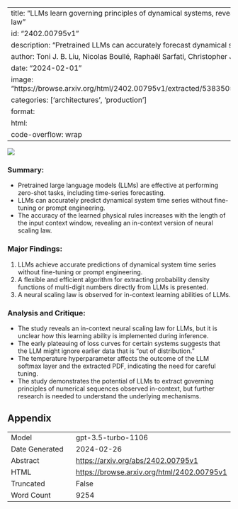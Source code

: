 
---
title: "LLMs learn governing principles of dynamical systems, revealing an in-context neural scaling law"
id: "2402.00795v1"
description: "Pretrained LLMs can accurately forecast dynamical systems without fine-tuning."
author: Toni J. B. Liu, Nicolas Boullé, Raphaël Sarfati, Christopher J. Earls
date: "2024-02-01"
image: "https://browse.arxiv.org/html/2402.00795v1/extracted/5383505/figures/auto_completion_plot.png"
categories: ['architectures', 'production']
format:
  html:
    code-overflow: wrap
---

![](https://browse.arxiv.org/html/2402.00795v1/extracted/5383505/figures/auto_completion_plot.png)

### **Summary:**
- Pretrained large language models (LLMs) are effective at performing zero-shot tasks, including time-series forecasting.
- LLMs can accurately predict dynamical system time series without fine-tuning or prompt engineering.
- The accuracy of the learned physical rules increases with the length of the input context window, revealing an in-context version of neural scaling law.

### Major Findings:
1. LLMs achieve accurate predictions of dynamical system time series without fine-tuning or prompt engineering.
2. A flexible and efficient algorithm for extracting probability density functions of multi-digit numbers directly from LLMs is presented.
3. A neural scaling law is observed for in-context learning abilities of LLMs.

### Analysis and Critique:
- The study reveals an in-context neural scaling law for LLMs, but it is unclear how this learning ability is implemented during inference.
- The early plateauing of loss curves for certain systems suggests that the LLM might ignore earlier data that is "out of distribution."
- The temperature hyperparameter affects the outcome of the LLM softmax layer and the extracted PDF, indicating the need for careful tuning.
- The study demonstrates the potential of LLMs to extract governing principles of numerical sequences observed in-context, but further research is needed to understand the underlying mechanisms.

## Appendix

|          |          |
|----------|----------|
| Model     | gpt-3.5-turbo-1106       |
| Date Generated     | 2024-02-26       |
| Abstract | [https://arxiv.org/abs/2402.00795v1](https://arxiv.org/abs/2402.00795v1)        |
| HTML     | [https://browse.arxiv.org/html/2402.00795v1](https://browse.arxiv.org/html/2402.00795v1)       |
| Truncated       | False       |
| Word Count       | 9254       |